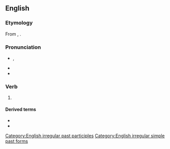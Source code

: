 ==English==

===Etymology===
From {{inh|en|enm|kept}}, {{m|enm|kepte}}.

===Pronunciation===
* {{IPA|en|/ˈkɛpt/}}, {{IPAchar|[kʰɛpt̚]}}
* {{audio|en|en-us-kept.ogg|Audio (US)}}
* {{rhymes|en|ɛpt|s=1}}

===Verb===
{{head|en|verb form}}

# {{en-past of|keep}}

====Derived terms====
* {{l|en|kept man}}
* {{l|en|kept woman}}

[[Category:English irregular past participles]]
[[Category:English irregular simple past forms]]